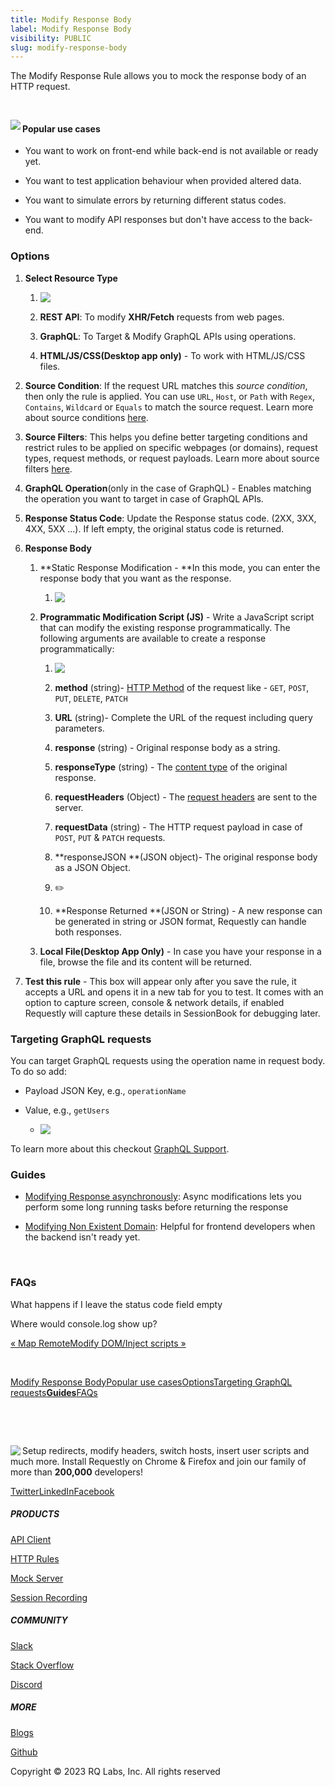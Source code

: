 ```yaml
---
title: Modify Response Body
label: Modify Response Body
visibility: PUBLIC
slug: modify-response-body
---
```


The Modify Response Rule allows you to mock the response body of an HTTP request.

 

<Image src="https://i.ytimg.com/vi/KIPbxUGUYq8/hqdefault.jpg" align="left" />

#### Popular use cases

* You want to work on front-end while back-end is not available or ready yet.

- You want to test application behaviour when provided altered data.

* You want to simulate errors by returning different status codes.

- You want to modify API responses but don't have access to the back-end.

### Options

1. **Select Resource Type**

   1. <Image src="https://imagedelivery.net/IEMzXmjRvW0g933AN5ejrA/wwwnotionso-image-prod-files-secures3us-west-2amazonawscom-8e04dd23-74cd-4c44-8158-4238eac359d1-3b7c702f-e7e3-404c-9173-e811e691a406-ss-2_63png/public" align="left" />

   2. **REST API**: To modify **XHR/Fetch** requests from web pages.

   3. **GraphQL**: To Target & Modify GraphQL APIs using operations.

   4. **HTML/JS/CSS(Desktop app only)** - To work with HTML/JS/CSS files.

2) **Source Condition**: If the request URL matches this *source condition*, then only the rule is applied. You can use `URL`, `Host`, or `Path` with `Regex`, `Contains`, `Wildcard` or `Equals` to match the source request. Learn more about source conditions [here](https://docs.requestly.io/guides/source-condition).

3. **Source Filters**: This helps you define better targeting conditions and restrict rules to be applied on specific webpages (or domains), request types, request methods, or request payloads. Learn more about source filters [here](https://docs.requestly.io/desktop-app/mac/features/advance-targeting).

4) **GraphQL Operation**(only in the case of GraphQL) - Enables matching the operation you want to target in case of GraphQL APIs.

5. **Response Status Code**: Update the Response status code. (2XX, 3XX, 4XX, 5XX ...). If left empty, the original status code is returned.

6) **Response Body**

   1. **Static Response Modification - **In this mode, you can enter the response body that you want as the response.

      1. <Image src="https://imagedelivery.net/IEMzXmjRvW0g933AN5ejrA/wwwnotionso-image-prod-files-secures3us-west-2amazonawscom-8e04dd23-74cd-4c44-8158-4238eac359d1-ed01ddcd-a8d7-4bcc-9db6-0048c9f2c9c9-ss-2_64png/public" align="left" />

   2. **Programmatic Modification Script (JS)** - Write a JavaScript script that can modify the existing response programmatically. The following arguments are available to create a response programmatically:

      1. <Image src="https://imagedelivery.net/IEMzXmjRvW0g933AN5ejrA/wwwnotionso-image-prod-files-secures3us-west-2amazonawscom-8e04dd23-74cd-4c44-8158-4238eac359d1-0908b0e4-f9ff-46f0-9eac-f8e2ef64349d-ss-2_65png/public" align="left" />

      2. **method** (string)- [HTTP Method](https://developer.mozilla.org/en-US/docs/Web/HTTP/Methods) of the request like - `GET`, `POST`, `PUT`, `DELETE`, `PATCH`

      3. **URL** (string)- Complete the URL of the request including query parameters.

      4. **response** (string) - Original response body as a string.

      5. **responseType** (string) - The [content type](https://developer.mozilla.org/en-US/docs/Web/HTTP/Headers/Content-Type) of the original response.

      6. **requestHeaders** (Object) - The [request headers](https://developer.mozilla.org/en-US/docs/Glossary/Request_header) are sent to the server.

      7. **requestData** (string) - The HTTP request payload in case of `POST`, `PUT` & `PATCH` requests.

      8. **responseJSON **(JSON object)- The original response body as a JSON Object.

      9. ✏️

      10. **Response Returned **(JSON or String) - A new response can be generated in string or JSON format, Requestly can handle both responses.

   3. **Local File(Desktop App Only)** - In case you have your response in a file, browse the file and its content will be returned.

7. **Test this rule** - This box will appear only after you save the rule, it accepts a URL and opens it in a new tab for you to test. It comes with an option to capture screen, console & network details, if enabled Requestly will capture these details in SessionBook for debugging later.

### Targeting GraphQL requests

You can target GraphQL requests using the operation name in request body. To do so add:

* Payload JSON Key, e.g., `operationName`

- Value, e.g., `getUsers`

  * <Image src="https://imagedelivery.net/IEMzXmjRvW0g933AN5ejrA/wwwnotionso-image-prod-files-secures3us-west-2amazonawscom-8e04dd23-74cd-4c44-8158-4238eac359d1-d217283d-0130-4d01-9eca-ab70d8d8ee4f-ss-2_66png/public" align="left" />

To learn more about this checkout [GraphQL Support](https://docs.requestly.io/desktop-app/mac/features/graphql-support).

### Guides

* [Modifying Response asynchronously](https://docs.requestly.io/guides/async-response-modification): Async modifications lets you perform some long running tasks before returning the response

- [Modifying Non Existent Domain](https://docs.requestly.io/guides/modifying-non-existent-domain-response): Helpful for frontend developers when the backend isn't ready yet.

 

### FAQs

What happens if I leave the status code field empty

Where would console.log show up?

[« Map Remote](https://developers.requestly.com/http-rules/map-remote/)[Modify DOM/Inject scripts »](https://developers.requestly.com/http-rules/modify-dom-inject-scripts/)

 

[Modify Response Body](https://developers.requestly.com/http-rules/modify-response-body/#87a239c4421541d2b08a282332eaae37)[Popular use cases](https://developers.requestly.com/http-rules/modify-response-body/#2db218612af04ed99e09786fc5e0e795)[Options](https://developers.requestly.com/http-rules/modify-response-body/#cb136dbb7e784796a3956be5179d4003)[Targeting GraphQL requests](https://developers.requestly.com/http-rules/modify-response-body/#34dd7c222a224046a60d95d8ed360c7b)[**Guides**](https://developers.requestly.com/http-rules/modify-response-body/#0fd6cee7d121499086d067219d685f06)[FAQs](https://developers.requestly.com/http-rules/modify-response-body/#c365b4f393964e7992ef659da6e28098)

 

 

<Image src="https://firebasestorage.googleapis.com/v0/b/digital-axon-366208.appspot.com/o/sites%2FEMIrh7PRQO3KZHahgBTP%2Flogo%2FLogo-svg.svg?alt=media&token=7e8c7dca-b4d8-413d-9426-089c84ba958f" align="left" />

Setup redirects, modify headers, switch hosts, insert user scripts and much more. Install Requestly on Chrome & Firefox and join our family of more than **200,000** developers!

[Twitter](https://twitter.com/requestlyio?lang=en)[LinkedIn](https://www.linkedin.com/company/requestly/)[Facebook](https://www.facebook.com/requestly/)

##### **PRODUCTS**

[API Client](https://developers.requestly.com/api-client/overview/)

[HTTP Rules](https://developers.requestly.com/http-rules/overview/)

[Mock Server](https://developers.requestly.com/mock-server/overview/)

[Session Recording](https://developers.requestly.com/sessions/overview/)

##### **COMMUNITY**

[Slack](https://requestlycommunity.slack.com/join/shared_invite/zt-113lursq9-2TI4bXLhkdNPEpTUJBprIA#/shared-invite/email)

[Stack Overflow](https://stackoverflow.com/questions/tagged/requestly)

[Discord](https://discord.com/invite/SumMHwuaZv)

##### **MORE**

[Blogs](https://requestly.io/blog?_gl=1*b2rhc1*_ga*MTYwNjE3MjMwOS4xNjg5Njc5ODc5*_ga_7FZEBFLWK0*MTY5MTA1MTk2NS40MC4xLjE2OTEwNTIyNjMuNTcuMC4w)

[Github](https://github.com/requestly)

Copyright © 2023 RQ Labs, Inc. All rights reserved
